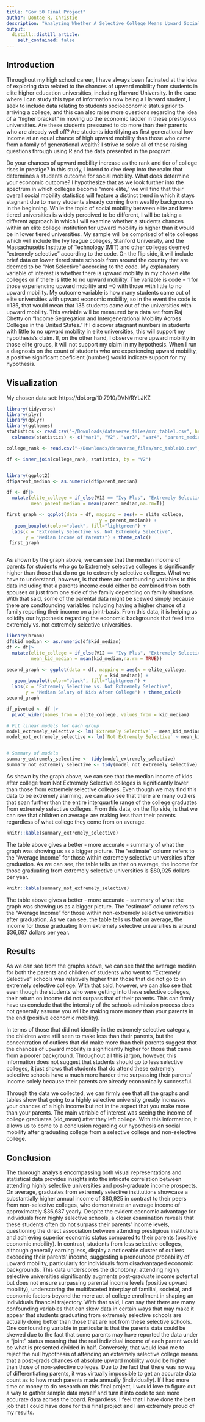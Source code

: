 ```yaml
---
title: "Gov 50 Final Project"
author: Dontae R. Christie
description: "Analyzing Whether A Selective College Means Upward Social Mobility"
output:
  distill::distill_article:
    self_contained: false
---
```




## Introduction

Throughout my high school career, I have always been facinated at the idea of exploring data related to the chances of upward mobility from students in elite higher education universities, including Harvard University. In the case where I can study this type of information now being a Harvard student, I seek to include data relating to students socioeconomic status prior to arriving a college, and this can also raise more questions regarding the idea of a "higher bracket" in moving up the economic ladder in these prestigious universities. Are these students pressured to do more than their parents who are already well off? Are students identifying as first generational low income at an equal chance of high upward mobility than those who came from a family of generational wealth? I strive to solve all of these raising questions through using R and the data presented in the program.


Do your chances of upward mobility increase as the rank and tier of college rises in prestige? In this study, I intend to dive deep into the realm that determines a students outcome for social mobility. What does determine your economic outcome? I hypothesize that as we look further into the spectrum in which colleges become "more elite," we will find that their overall social mobility statistics will feature a distinct trend in which it stays stagnant due to many students already coming from wealthy backgrounds in the beginning. While the topic of social mobility between elite and lower tiered universities is widely perceived to be different, I will be taking a different approach in which I will examine whether a students chances within an elite college institution for upward mobility is higher than it would be in lower tiered universities. My sample will be comprised of elite colleges which will include the Ivy league colleges, Stanford University, and the Massachusetts Institute of Technology (MIT) and other colleges deemed "extremely selective" according to the code. On the flip side, it will include brief data on lower tiered state schools from around the country that are deemed to be "Not Selective" according to the code. My explanatory variable of interest is whether there is upward mobility in my chosen elite colleges or if there is little to no upward mobility. The variable is code = 1 for those experiencing upward mobility and =0 with those with little to no upward mobility. My outcome variable is how many students came out of elite universities with upward economic mobility, so in the event the code is =135, that would mean that 135 students came out of the universities with upward mobility. This variable will be measured by a data set from Raj Chetty on "Income Segregation and Intergenerational Mobility Across Colleges in the United States." If I discover stagnant numbers in students with little to no upward mobility in elite universities, this will support my hypothesis's claim. If, on the other hand, I observe more upward mobility in those elite groups, it will not support my claim in my hypothesis. When I run a diagnosis on the count of students who are experiencing upward mobility, a positive significant coeficient (number) would indicate support for my hypothesis.


## Visualization

My chosen data set: https://doi.org/10.7910/DVN/RYLJKZ


```r
library(tidyverse)
library(plyr)
library(dplyr)
library(ggthemes)
statistics <- read.csv("~/Downloads/dataverse_files/mrc_table1.csv", header = FALSE) 
  colnames(statistics) <- c("var1", "V2", "var3", "var4", "parent_median", "kid_median", "var7", "var8", "var9", "var10", "var11", "var12", "var13", "var14", "var15")
```

```r
college_rank <- read.csv("~/Downloads/dataverse_files/mrc_table10.csv", header = FALSE)

```
```r


df <- inner_join(college_rank, statistics, by = "V2") 



```




```r
library(ggplot2)
df$parent_median <- as.numeric(df$parent_median)

df <- df|>
  mutate(elite_college = if_else(V12 == "Ivy Plus", "Extremely Selective", "Not Extremely Selective"),
         mean_parent_median = mean(parent_median,na.rm=T)) 

first_graph <- ggplot(data = df, mapping = aes(x = elite_college,
                                  y = parent_median)) +
   geom_boxplot(color="black", fill="lightgreen") +
  labs(x = "Extremely Selective vs. Not Extremely Selective",
       y = "Median income of Parents") + theme_calc()
 first_graph



```
As shown by the graph above, we can see that the median income of parents for students who go to Extremely selective colleges is significantly higher than those that do no go to extremely selective colleges. What we have to understand, however, is that there are confounding variables to this data including that a parents income could either be combined from both spouses or just from one side of the family depending on family situations. With that said, some of the parental data might be scewed simply because there are condfounding variables including having a higher chance of a family reporting their income on a joint-basis. From this data, it is helping us solidify our hypothesis regarding the economic backgrounds that feed into extremely vs. not extremely selective universities.  




```r
library(broom)
df$kid_median <- as.numeric(df$kid_median)
df <- df|>
  mutate(elite_college = if_else(V12 == "Ivy Plus", "Extremely Selective", "Not Extremely Selective"),
         mean_kid_median = mean(kid_median,na.rm = TRUE)) 

second_graph <- ggplot(data = df, mapping = aes(x = elite_college,
                                  y = kid_median)) +
   geom_boxplot(color="black", fill="lightgreen") +
  labs(x = "Extremely Selective vs. Not Extremely Selective",
       y = "Median Salary of Kids After College") + theme_calc()
second_graph 

df_pivoted <- df |>
  pivot_wider(names_from = elite_college, values_from = kid_median)

# Fit linear models for each group
model_extremely_selective <- lm(`Extremely Selective` ~ mean_kid_median, data = df_pivoted)
model_not_extremely_selective <- lm(`Not Extremely Selective` ~ mean_kid_median, data = df_pivoted) 


# Summary of models
summary_extremely_selective <- tidy(model_extremely_selective)
summary_not_extremely_selective <- tidy(model_not_extremely_selective)


```
As shown by the graph above, we can see that the median income of kids after college from Not Extremely Selective colleges is significantly lower than those from extremely selective colleges. Even though we may find this data to be extremely alarming, we can also see that there are many outliers that span further than the entire interquartile range of the college graduates from extremely selective colleges. From this data, on the flip side, is that we can see that children on average are making less than their parents regardless of what college they come from on average. 


```r
knitr::kable(summary_extremely_selective)
```

The table above gives a better - more accurate - summary of what the graph was showing us as a bigger picture. The "estimate" column refers to the "Average Income" for those within extremely selective universities after graduation. As we can see, the table tells us that on average, the income for those graduating from extremely selective universities is $80,925 dollars per year.

```r
knitr::kable(summary_not_extremely_selective)
```

The table above gives a better - more accurate - summary of what the graph was showing us as a bigger picture. The "estimate" column refers to the "Average Income" for those within non-extremely selective universities after graduation. As we can see, the table tells us that on average, the income for those graduating from extremely selective universities is around $36,687 dollars per year.

## Results

As we can see from the graphs above, we can see that the average median for both the parents and children of students who went to "Extremely Selective" schools was relatively higher than those that did not go to an extremely selective college. With that said, however, we can also see that even though the students who were getting into these selective colleges, their return on income did not surpass that of their parents. This can firmly have us conclude that the intensity of the schools admission process does not generally assume you will be making more money than your parents in the end (positive economic mobility). 

In terms of those that did not identify in the extremely selective category, the children were still seen to make less than their parents, but the concentration of outliers that did make more than their parents suggest that the chances of upward mobility is significantly higher for those that came from a poorer background. Throughout all this jargon, however, this information does not suggest that students should go to less selective colleges, it just shows that students that do attend these extremely selective schools have a much more harder time surpassing their parents' income solely because their parents are already economically successful. 

Through the data we collected, we can firmly see that all the graphs and tables show that going to a highly selective university greatly increases your chances of a high income but not in the aspect that you make more than your parents. The main variable of interest was seeing the income of college graduates (kid_mean) after they left college. With this information, it allows us to come to a conclusion regarding our hypothesis on social mobility after graduating college from a selective college and non-selective college. 




## Conclusion


The thorough analysis encompassing both visual representations and statistical data provides  insights into the intricate correlation between attending highly selective universities and post-graduate income prospects. On average, graduates from extremely selective institutions showcase a substantially higher annual income of $80,925 in contrast to their peers from non-selective colleges, who demonstrate an average income of approximately $36,687 yearly. Despite the evident economic advantage for individuals from highly selective schools, a closer examination reveals that these students often do not surpass their parents' income levels, questioning the direct association between attending prestigious institutions and achieving superior economic status compared to their parents (positive economic mobility). In contrast, students from less selective colleges, although generally earning less, display a noticeable cluster of outliers exceeding their parents' income, suggesting a pronounced probability of upward mobility, particularly for individuals from disadvantaged economic backgrounds. This data underscores the dichotomy: attending highly selective universities significantly augments post-graduate income potential but does not ensure surpassing parental income levels (positive upward mobility), underscoring the multifaceted interplay of familial, societal, and economic factors beyond the mere act of college enrollment in shaping an individuals financial trajectory. With that said, I can say that there are many confounding variables that can skew data in certain ways that may make it appear that students graduating from extremely selective schools are actually doing better than those that are not from these selective schools. One confounding variable in particular is that the parents data could be skewed due to the fact that some parents may have reported the data under a "joint" status meaning that the real individual income of each parent would be what is presented divided in half. Conversely, that would lead me to reject the null hypothesis of attending an extremely selective college means that a post-grads chances of absolute upward mobility would be higher than those of non-selective colleges. Due to the fact that there was no way of differentiating parents, it was virtually impossible to get an accurate data count as to how much parents made annually (individually). If I had more time or money to do research on this final project, I would love to figure out a way to gather sample data myself and turn it into code to see more accurate data across the board. Regardless, I feel that I have done the best job that I could have done for this final project and I am extremely proud of my results. 








